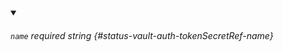 
<details className="config-field" data-expandable="false" open>
<summary>

###### `name` <span className="config-field-required" data-required="true">required</span> <span className="config-field-type">string</span> <span className="config-field-default"></span> <span className="config-field-enum"></span> {#status-vault-auth-tokenSecretRef-name}



</summary>



</details>
